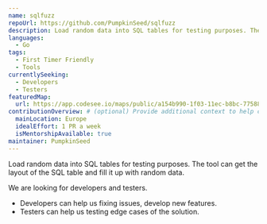 ```yaml
---
name: sqlfuzz
repoUrl: https://github.com/PumpkinSeed/sqlfuzz
description: Load random data into SQL tables for testing purposes. The tool can get the layout of the SQL table and fill it up with random data.
languages:
  - Go
tags:
  - First Timer Friendly
  - Tools
currentlySeeking:
  - Developers
  - Testers
featuredMap:
  url: https://app.codesee.io/maps/public/a154b990-1f03-11ec-b8bc-775881970ff8
contributionOverview: # (optional) Provide additional context to help contributors match well with your project
  mainLocation: Europe
  idealEffort: 1 PR a week
  isMentorshipAvailable: true
maintainer: PumpkinSeed
---
```


<!-- Divide your content into sections using our handy shortcodes. Each section is optional -->

<Overview>

Load random data into SQL tables for testing purposes. The tool can get the layout of the SQL table and fill it up with random data.

</Overview>

<Contributing>

We are looking for developers and testers. 

- Developers can help us fixing issues, develop new features.
- Testers can help us testing edge cases of the solution.

</Contributing>